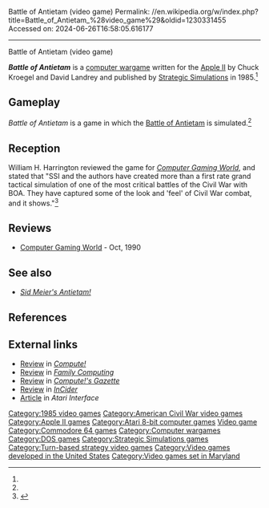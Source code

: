 Battle of Antietam (video game)
Permalink: //en.wikipedia.org/w/index.php?title=Battle_of_Antietam_%28video_game%29&oldid=1230331455
Accessed on: 2024-06-26T16:58:05.616177



------
Battle of Antietam (video game)
{{Short description|1985 video game}}
{{Infobox video game
| collapsible = 
| state = 
| italic title = 
| title = Battle of Antietam
| image = Battle of Antietam Video Game.jpg
| alt = 
| caption = 
| developer = 
| publisher = [[Strategic Simulations]]
| designer = Chuck Kroegel<br>David Landrey<ref name=giantlist>{{cite web |last1=Hague |first1=James |title=The Giant List of Classic Game Programmers |url=https://dadgum.com/giantlist/}}</ref>
| series = 
| engine = 
| platforms = [[Apple II series|Apple II]], [[Atari 8-bit]], [[Commodore 64]], [[MS-DOS]]
| released = 1985
| genre = [[Computer wargame|Wargame]]
| modes = 
}}

'''''Battle of Antietam''''' is a [[computer wargame]] written for the [[Apple II series|Apple II]] by Chuck Kroegel and David Landrey and published by [[Strategic Simulations]] in 1985.<ref name=giantlist/>

==Gameplay==
''Battle of Antietam'' is a game in which the [[Battle of Antietam]] is simulated.<ref name="CGW27"/>

==Reception==
William H. Harrington reviewed the game for ''[[Computer Gaming World]]'', and stated that "SSI and the authors have created more than a first rate grand tactical simulation of one of the most critical battles of the Civil War with BOA. They have captured some of the look and 'feel' of Civil War combat, and it shows."<ref name="CGW27">{{cite magazine |last=Harrington |first=William H. |title=Battle of Antietam |magazine=Computer Gaming World |date=April 1986 |volume=1 |issue=27 |pages=34–35}}</ref>

==Reviews==
*[[Computer Gaming World]] - Oct, 1990

== See also ==
* ''[[Sid Meier's Antietam!]]''

==References==
{{reflist}}

==External links==
*[https://archive.org/details/1986-06-compute-magazine/page/n61/mode/2up Review] in ''[[Compute!]]''
*[https://archive.org/details/family-computing-33/page/n83/mode/2up Review] in ''[[Family Computing]]''
*[https://archive.org/details/1986-06-computegazette/page/n49/mode/2up Review] in ''[[Compute!'s Gazette]]''
*[https://archive.org/details/inCider_1986-08/page/n33/mode/2up Review] in ''[[InCider]]''
*[https://archive.org/details/atari_interface_mar90_201807/page/n35/mode/2up Article] in ''Atari Interface''

[[Category:1985 video games]]
[[Category:American Civil War video games]]
[[Category:Apple II games]]
[[Category:Atari 8-bit computer games]]
[[Category:Battle of Antietam|Video game]]
[[Category:Commodore 64 games]]
[[Category:Computer wargames]]
[[Category:DOS games]]
[[Category:Strategic Simulations games]]
[[Category:Turn-based strategy video games]]
[[Category:Video games developed in the United States]]
[[Category:Video games set in Maryland]]